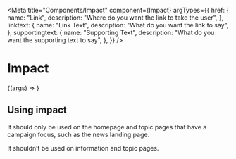 
<Meta
    title="Components/Impact"
    component={Impact}
    argTypes={{
        href: {
            name: "Link",
            description: "Where do you want the link to take the user",
        },
        linktext: {
            name: "Link Text",
            description: "What do you want the link to say",
        },
        supportingtext: {
            name: "Supporting Text",
            description: "What do you want the supporting text to say",
        },
    }}
/>

# Impact

<Canvas>
    <Story
        name="Impact"
        args={{
            href: "/",
            linktext: "Get out more at our Country Parks",
            supportingtext:"Whether you’re out for a walk or run to improve your fitness or want to take the family on an outdoor adventure, discover many ways to get out more at our Country Parks.",
        }}
    >
        {(args) => <Impact {...args} />}
    </Story>
</Canvas>

## Using impact

It should only be used on the homepage and topic pages that have a campaign focus, such as the news landing page.

It shouldn’t be used on information and topic pages.